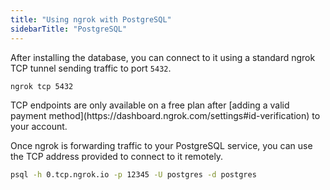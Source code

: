 ```yaml
---
title: "Using ngrok with PostgreSQL"
sidebarTitle: "PostgreSQL"
---
```

After installing the database, you can connect to it using a standard ngrok TCP tunnel sending traffic to port `5432`.

```bash
ngrok tcp 5432
```

<Warning>
TCP endpoints are only available on a free plan after [adding a valid payment method](https://dashboard.ngrok.com/settings#id-verification) to your account.
</Warning>

Once ngrok is forwarding traffic to your PostgreSQL service, you can use the TCP address provided to connect to it remotely.

```bash
psql -h 0.tcp.ngrok.io -p 12345 -U postgres -d postgres
```
